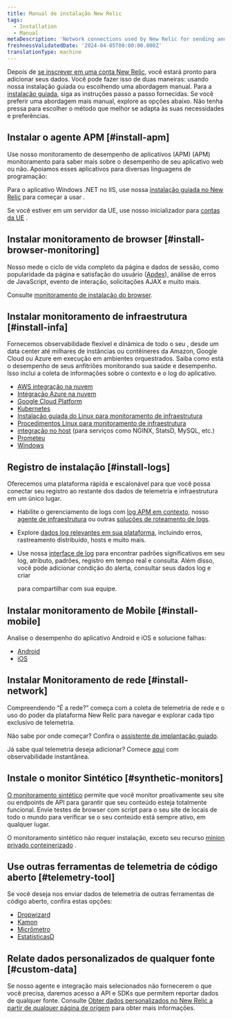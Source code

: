 ```yaml
---
title: Manual de instalação New Relic
tags:
  - Installation
  - Manual
metaDescription: 'Network connections used by New Relic for sending and receiving data: IP addresses, domains, ports, endpoints.'
freshnessValidatedDate: '2024-04-05T00:00:00.000Z'
translationType: machine
---
```


Depois de [se inscrever em uma conta New Relic](https://newrelic.com/signup), você estará pronto para adicionar seus dados. Você pode fazer isso de duas maneiras: usando nossa instalação guiada ou escolhendo uma abordagem manual. Para a [instalação guiada](https://one.newrelic.com/launcher/nr1-core.explorer?pane=eyJuZXJkbGV0SWQiOiJucjEtY29yZS5saXN0aW5nIn0=&cards%5B0%5D=eyJuZXJkbGV0SWQiOiJucjEtaW5zdGFsbC1uZXdyZWxpYy5ucjEtaW5zdGFsbC1uZXdyZWxpYyIsImFjdGl2ZUNvbXBvbmVudCI6IlZUU09FbnZpcm9ubWVudCIsInBhdGgiOiJndWlkZWQifQ==), siga as instruções passo a passo fornecidas. Se você preferir uma abordagem mais manual, explore as opções abaixo. Não tenha pressa para escolher o método que melhor se adapta às suas necessidades e preferências.

## Instalar o agente APM [#install-apm]

Use nosso monitoramento de desempenho de aplicativos (APM) (APM) monitoramento para saber mais sobre o desempenho de seu aplicativo web ou não. Apoiamos esses aplicativos para diversas linguagens de programação:

<TechTileGrid>
  <TechTile
    name="C agent"
    icon="logo-c"
    to="/docs/agents/c-sdk/install-configure/install-c-sdk-compile-link-your-code/"
  />

  <TechTile
    name="Go agent"
    icon="logo-go"
    to="/docs/agents/go-agent/get-started/get-new-relic-go/"
  />

  <TechTile
    name="Java agent"
    icon="logo-java"
    to="/docs/agents/java-agent/installation/install-java-agent/"
  />

  <TechTile
    name=".NET agent"
    icon="logo-dotnet"
    to="/install/dotnet"
  />

  <TechTile
    name="Node.js agent"
    icon="logo-nodejs"
    to="/docs/agents/nodejs-agent/installation-configuration/install-maintain-nodejs"
  />

  <TechTile
    name="PHP agent"
    icon="logo-php"
    to="/docs/agents/php-agent/installation/php-agent-installation-overview"
  />

  <TechTile
    name="Python agent"
    icon="logo-python"
    to="/docs/apm/agents/python-agent/installation"
  />

  <TechTile
    name="Ruby agent"
    icon="logo-ruby"
    to="/docs/agents/ruby-agent/installation-configuration/ruby-agent-installation"
  />
</TechTileGrid>

Para o aplicativo Windows .NET no IIS, use nossa [instalação guiada no New Relic](https://one.newrelic.com/launcher/nr1-core.home?pane=eyJuZXJkbGV0SWQiOiJucjEtY29yZS5ob21lLXNjcmVlbiJ9&cards%5B0%5D=eyJuZXJkbGV0SWQiOiJucjEtaW5zdGFsbC1uZXdyZWxpYy5ucjEtaW5zdGFsbC1uZXdyZWxpYyIsInBhdGgiOiJhcG0iLCJsYW5ndWFnZSI6ICJkb3RuZXQiLCAicmVjaXBlTmFtZSI6ICJkb3RuZXQtYWdlbnQtaW5zdGFsbGVyIiwgImluaXRpYWxBY3Rpb25JbmRleCI6MiwiYWNjb3VudElkIjpudWxsfQ==) para começar a usar <InlinePopover type="apm"/>.

Se você estiver em um servidor da UE, use nosso inicializador para [contas da UE](https://one.eu.newrelic.com/launcher/nr1-core.home?pane=eyJuZXJkbGV0SWQiOiJucjEtY29yZS5ob21lLXNjcmVlbiJ9&cards%5B0%5D=eyJuZXJkbGV0SWQiOiJucjEtaW5zdGFsbC1uZXdyZWxpYy5ucjEtaW5zdGFsbC1uZXdyZWxpYyIsInBhdGgiOiJhcG0iLCJsYW5ndWFnZSI6ICJkb3RuZXQiLCAicmVjaXBlTmFtZSI6ICJkb3RuZXQtYWdlbnQtaW5zdGFsbGVyIiwgImluaXRpYWxBY3Rpb25JbmRleCI6MiwiYWNjb3VudElkIjpudWxsfQ==) .

## Instalar monitoramento de browser [#install-browser-monitoring]

Nosso <InlinePopover type="browser"/>mede o ciclo de vida completo da página e dados de sessão, como popularidade da página e satisfação do usuário ([Apdex](/docs/apm/new-relic-apm/apdex/apdex-measure-user-satisfaction/)), análise de erros de JavaScript, evento de interação, solicitações AJAX e muito mais.

Consulte [monitoramento de instalação do browser](/docs/browser/browser-monitoring/installation/install-browser-monitoring-agent/).

## Instalar monitoramento de infraestrutura [#install-infa]

Fornecemos observabilidade flexível e dinâmica de todo o seu <InlinePopover type="infrastructure"/>, desde um data center até milhares de instâncias ou contêineres da Amazon, Google Cloud ou Azure em execução em ambientes orquestrados. Saiba como está o desempenho de seus anfitriões monitorando sua saúde e desempenho. Isso inclui a coleta de informações sobre o contexto e o log do aplicativo.

* [AWS integração na nuvem](/docs/infrastructure/amazon-integrations/connect/connect-aws-new-relic-infrastructure-monitoring/)
* [Integração Azure na nuvem](/docs/infrastructure/microsoft-azure-integrations/get-started/activate-azure-integrations/)
* [Google Cloud Platform](/docs/infrastructure/google-cloud-platform-integrations/get-started/connect-google-cloud-platform-services-new-relic/)
* [Kubernetes](/docs/kubernetes-pixie/kubernetes-integration/installation/kubernetes-integration-install-configure/)
* [Instalação guiada do Linux para monitoramento de infraestrutura](https://one.newrelic.com/launcher/nr1-core.explorer?pane=eyJuZXJkbGV0SWQiOiJucjEtY29yZS5saXN0aW5nIn0=&cards%5B0%5D=eyJuZXJkbGV0SWQiOiJucjEtaW5zdGFsbC1uZXdyZWxpYy5ucjEtaW5zdGFsbC1uZXdyZWxpYyIsImFjdGl2ZUNvbXBvbmVudCI6IlZUU09FbnZpcm9ubWVudCIsInBhdGgiOiJndWlkZWQifQ==)
* [Procedimentos Linux para monitoramento de infraestrutura](/docs/infrastructure/install-infrastructure-agent/linux-installation/install-infrastructure-monitoring-agent-linux/#manual-install)
* [integração no host](/docs/infrastructure/host-integrations/installation/install-infrastructure-host-integrations/) (para serviços como NGINX, StatsD, MySQL, etc.)
* [Prometeu](/docs/infrastructure/prometheus-integrations/get-started/send-prometheus-metric-data-new-relic/)
* [Windows](/docs/infrastructure/install-infrastructure-agent/windows-installation/install-infrastructure-monitoring-agent-windows/#install-manual)

## Registro de instalação [#install-logs]

Oferecemos uma plataforma <InlinePopover type="logs"/>rápida e escalonável para que você possa conectar seu registro ao restante dos dados de telemetria e infraestrutura em um único lugar.

* Habilite o gerenciamento de logs com [log APM em contexto](/docs/logs/logs-context/get-started-logs-context/), nosso [agente de infraestrutura](/docs/logs/forward-logs/forward-your-logs-using-infrastructure-agent/) ou outras [soluções de roteamento de logs](/docs/logs/forward-logs/enable-log-management-new-relic/).

* Explore [dados log relevantes em sua plataforma](/docs/logs/logs-context/get-started-logs-context/#response-time-example), incluindo erros, rastreamento distribuído, hosts e muito mais.

* Use nossa [interface de log](/docs/logs/ui-data/use-logs-ui/) para encontrar padrões significativos em seu log, atributo, padrões, registro em tempo real e consulta. Além disso, você pode adicionar condição do alerta, consultar seus dados log e criar

  <InlinePopover type="dashboards"/>

  para compartilhar com sua equipe.

## Instalar monitoramento de Mobile [#install-mobile]

Analise o desempenho do aplicativo Android e iOS e solucione falhas:

* [Android](/docs/mobile-monitoring/new-relic-mobile-android/get-started/introduction-new-relic-mobile-android/)
* [iOS](/docs/mobile-monitoring/new-relic-mobile-ios/get-started/introduction-new-relic-mobile-ios/)

## Instalar Monitoramento de rede [#install-network]

Compreendendo “É a rede?” começa com a coleta de telemetria de rede e o uso do poder da plataforma New Relic para navegar e explorar cada tipo exclusivo de telemetria.

Não sabe por onde começar? Confira o [assistente de implantação guiado](https://one.newrelic.com/network-performance-monitoring).

Já sabe qual telemetria deseja adicionar? Comece [aqui](https://onenr.io/0VjYDqkZ3R0) com observabilidade instantânea.

## Instale o monitor Sintético [#synthetic-monitors]

[O monitoramento sintético](/docs/synthetics/synthetic-monitoring/getting-started/get-started-synthetic-monitoring/) permite que você monitor proativamente seu site ou endpoints de API para garantir que seu conteúdo esteja totalmente funcional. Envie testes de browser com script para o seu site de locais de todo o mundo para verificar se o seu conteúdo está sempre ativo, em qualquer lugar.

O monitoramento sintético não requer instalação, exceto seu recurso [minion privado conteinerizado](/docs/synthetics/synthetic-monitoring/private-locations/install-containerized-private-minions-cpms/) .

## Use outras ferramentas de telemetria de código aberto [#telemetry-tool]

Se você deseja nos enviar dados de telemetria de outras ferramentas de código aberto, confira estas opções:

* [Dropwizard](/docs/more-integrations/open-source-telemetry-integrations/dropwizard/dropwizard-reporter/)
* [Kamon](/docs/more-integrations/open-source-telemetry-integrations/kamon/kamon-reporter/)
* [Micrômetro](/docs/more-integrations/open-source-telemetry-integrations/micrometer/micrometer-metrics-registry)
* [EstatísticasD](/docs/more-integrations/open-source-telemetry-integrations/statsd/statsd-monitoring-integration)

## Relate dados personalizados de qualquer fonte [#custom-data]

Se nosso agente e integração mais selecionados não fornecerem o que você precisa, daremos acesso a API e SDKs que permitem reportar dados de qualquer fonte. Consulte [Obter dados personalizados no New Relic a partir de qualquer página de origem](/docs/data-apis/custom-data/get-custom-data-from-any-source/) para obter mais informações.